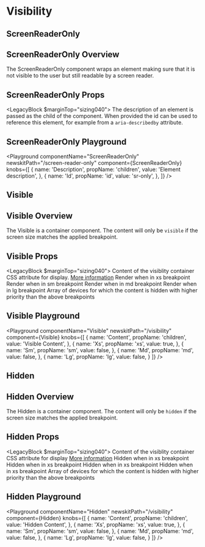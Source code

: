 


# Visibility

## ScreenReaderOnly

## ScreenReaderOnly Overview

The ScreenReaderOnly component wraps an element making sure that it is not visible to the user but still readable by a screen reader.

## ScreenReaderOnly Props

<LegacyBlock $marginTop="sizing040">
  <Prop name="children" type="string" required>
    The description of an element is passed as the child of the component.
  </Prop>
  <Prop name="id" type="string">
   When provided the id can be used to reference this element, for example from a `aria-describedby` attribute.
  </Prop>
</LegacyBlock>

## ScreenReaderOnly Playground

<Playground
  componentName="ScreenReaderOnly"
  newskitPath="/screen-reader-only"
  component={ScreenReaderOnly}
  knobs={[
    {
      name: 'Description',
      propName: 'children',
      value: 'Element description',
    },
    {
      name: 'Id',
      propName: 'id',
      value: 'sr-only',
    },
  ]}
/>

## Visible

## Visible Overview

The Visible is a container component. The content will only be `visible` if the screen size matches the applied breakpoint.

## Visible Props

<LegacyBlock $marginTop="sizing040">
  <Prop name="children" type="any" required>
    Content of the visiblity container
  </Prop>
  <Prop name="display" type="string">
    CSS attribute for display.
    <a href='https://developer.mozilla.org/en-US/docs/Web/CSS/display'>More information</a>
  </Prop>
  <Prop name="xs" type="boolean">
    Render when in xs breakpoint
  </Prop>
  <Prop name="sm" type="boolean">
    Render when in sm breakpoint
  </Prop>
  <Prop name="md" type="boolean">
    Render when in md breakpoint
  </Prop>
  <Prop name="lg" type="boolean">
    Render when in lg breakpoint
  </Prop>
  <Prop name="targetDevices" type="Array<Devices>">
    Array of devices for which the content is hidden with higher priority than the above breakpoints
  </Prop>
</LegacyBlock>

## Visible Playground

<Playground
  componentName="Visible"
  newskitPath="/visibility"
  component={Visible}
  knobs={[
    {
      name: 'Content',
      propName: 'children',
      value: 'Visible Content',
    },
    {
      name: 'Xs',
      propName: 'xs',
      value: true,
    },
    {
      name: 'Sm',
      propName: 'sm',
      value: false,
    },
    {
      name: 'Md',
      propName: 'md',
      value: false,
    },
    {
      name: 'Lg',
      propName: 'lg',
      value: false,
    }
  ]}
/>

## Hidden

## Hidden Overview

The Hidden is a container component. The content will only be `hidden` if the screen size matches the applied breakpoint.

## Hidden Props

<LegacyBlock $marginTop="sizing040">
  <Prop name="children" type="any" required>
    Content of the visiblity container
  </Prop>
  <Prop name="display" type="string">
    CSS attribute for display
    <a href='https://developer.mozilla.org/en-US/docs/Web/CSS/display'>More information</a>
  </Prop>
  <Prop name="xs" type="boolean">
    Hidden when in xs breakpoint
  </Prop>
  <Prop name="sm" type="boolean">
    Hidden when in xs breakpoint
  </Prop>
  <Prop name="md" type="boolean">
    Hidden when in xs breakpoint
  </Prop>
  <Prop name="lg" type="boolean">
    Hidden when in xs breakpoint
  </Prop>
  <Prop name="targetDevices" type="Array<Devices>">
    Array of devices for which the content is hidden with higher priority than the above breakpoints
  </Prop>
</LegacyBlock>

## Hidden Playground

<Playground
  componentName="Hidden"
  newskitPath="/visibility"
  component={Hidden}
  knobs={[
   {
      name: 'Content',
      propName: 'children',
      value: 'Hidden Content',
    },
    {
      name: 'Xs',
      propName: 'xs',
      value: true,
    },
    {
      name: 'Sm',
      propName: 'sm',
      value: false,
    },
    {
      name: 'Md',
      propName: 'md',
      value: false,
    },
    {
      name: 'Lg',
      propName: 'lg',
      value: false,
    }
  ]}
/>
